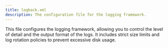 ```yaml
---
title: logback.xml
description: The configuration file for the logging framework.
---
```




This file configures the logging framework, allowing you to control the level of detail and the output format of the logs. It includes strict size limits and log rotation policies to prevent excessive disk usage.
